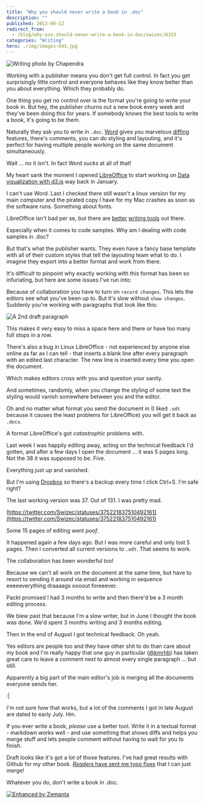 ```yaml
---
title: "Why you should never write a book in .doc"
description: ""
published: 2013-09-12
redirect_from:
  - /blog/why-you-should-never-write-a-book-in-doc/swizec/6333
categories: "Writing"
hero: ./img/images-643.jpg
---
```


![Writing photo by Chapendra](./img/images-643.jpg "Writing photo by Chapendra")

Working with a publisher means you don't get full control. In fact you get surprisingly little control and everyone behaves like they know better than you about everything. Which they probably do.

One thing you get no control over is the format you're going to write your book in. But hey, the publisher churns out a new book every week and they've been doing this for years. If somebody knows the best tools to write a book, it's going to be them.

Naturally they ask you to write in `.doc`. [Word](http://office.microsoft.com/en-us/word/ "Microsoft Word") gives you marvelous [diffing](http://en.wikipedia.org/wiki/Diff "Diff") features, there's comments, you can do styling and layouting, and it's perfect for having multiple people working on the same document simultaneously.

Wait ... no it isn't. In fact Word _sucks_ at all of that!

My heart sank the moment I opened [LibreOffice](http://www.libreoffice.org "LibreOffice") to start working on [Data visualization with d3.js](http://www.packtpub.com/data-visualization-with-d3js/book) way back in January.

I can't use Word. Last I checked there still wasn't a linux version for my main computer and the pirated copy I have for my Mac crashes as soon as the software runs. Something about fonts.

LibreOffice isn't bad per se, but there are [better](https://swizec.com/blog/cool-thing-thursday-ia-writer/swizec/5517) [writing tools](https://swizec.com/blog/how-draft-got-me-to-pay-for-a-free-product/swizec/6186) out there.

Especially when it comes to code samples. Why am I dealing with code samples in .doc?

But that's what the publisher wants. They even have a fancy base template with all of their custom styles that tell the layouting team what to do. I imagine they export into a better format and work from there.

It's difficult to pinpoint why exactly working with this format has been so infuriating, but here are some issues I've run into:

Because of collaboration you have to turn on `record changes`. This lets the editors see what you've been up to. But it's slow without `show changes`. Suddenly you're working with paragraphs that look like this:

![A 2nd draft paragraph](./img/images-642.png "A 2nd draft paragraph")

This makes it very easy to miss a space here and there or have too many full stops in a row.

There's also a bug in Linux LibreOffice - not experienced by anyone else online as far as I can tell - that inserts a blank line after every paragraph with an edited last character. The new line is inserted every time you open the document.

Which makes editors cross with you and question your sanity.

And sometimes, randomly, when you change the styling of some text the styling would vanish somewhere between you and the editor.

Oh and no matter what format you send the document in (I liked `.odt` because it causes the least problems for LibreOffice) you will get it back as `.docx`.

A format LibreOffice's got _catastrophic_ problems with.

Last week I was happily editing away, acting on the technical feedback I'd gotten, and after a few days I open the document ... it was 5 pages long. Not the 38 it was supposed to be. Five.

Everything just up and vanished.

But I'm using [Dropbox](http://www.dropbox.com "Dropbox") so there's a backup every time I click Ctrl+S. I'm safe right?

The last working version was 37. Out of 131. I was pretty mad.

[https://twitter.com/Swizec/statuses/375221837510492161](https://twitter.com/Swizec/statuses/375221837510492161)

Some 15 pages of editing went _poof_.

It happened again a few days ago. But I was more careful and only lost 5 pages. Then I converted all current versions to `.odt`. That seems to work.

The collaboration has been wonderful too!

Because we can't all work on the document at the same time, but have to resort to sending it around via email and working in sequence eeeeeverything draaaags oooout foreeever.

Packt promised I had 3 months to write and then there'd be a 3 month editing process.

We blew past that because I'm a slow writer, but in June I thought the book was done. We'd spent 3 months writing and 3 months editing.

Then in the end of August I got technical feedback. Oh yeah.

Yes editors are people too and they have other shit to do than care about my book and I'm really happy that one guy in particular ([@kmrhb](https://twitter.com/kmrhb)) has taken great care to leave a comment next to almost every single paragraph ... but still.

Apparently a big part of the main editor's job is merging all the documents everyone sends her.

:\|

I'm not sure how that works, but a lot of the comments I got in late August are dated to early July. Hm.

If you ever write a book, _please_ use a better tool. Write it in a textual format - markdown works well - and use something that shows diffs and helps you merge stuff and lets people comment without having to wait for you to finish.

Draft looks like it's got a lot of those features. I've had great results with Github for my other book. [_Readers_ have sent me typo fixes](https://github.com/Swizec/nightowls/pulls) that I can just merge!

Whatever you do, don't write a book in .doc.

[![Enhanced by Zemanta](https://img.zemanta.com/zemified_e.png?x-id=f350f8fa-a9bf-4564-8a6f-07ec355d2aaa)](http://www.zemanta.com/?px "Enhanced by Zemanta")
